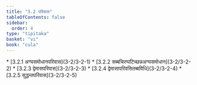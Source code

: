 ```yaml
---
title: "3.2 परिवास"
tableOfContents: false
sidebar:
  order: 4
type: "tipitaka"
basket: "vi"
book: "cula"
---
```



<DynamicBreadcrumb />



<TableOfContents book="cula" section="3.2">
* [3.2.1 अग्घसमोधानपरिवास](3-2/3-2-1)
* [3.2.2 सब्बचिरप्पटिच्छन्नअग्घसमोधान](3-2/3-2-2)
* [3.2.3 द्वेमासपरिवास](3-2/3-2-3)
* [3.2.4 द्वेमासापरिवसितब्बविधि](3-2/3-2-4)
* [3.2.5 सुद्धन्तपरिवास](3-2/3-2-5)
</TableOfContents>